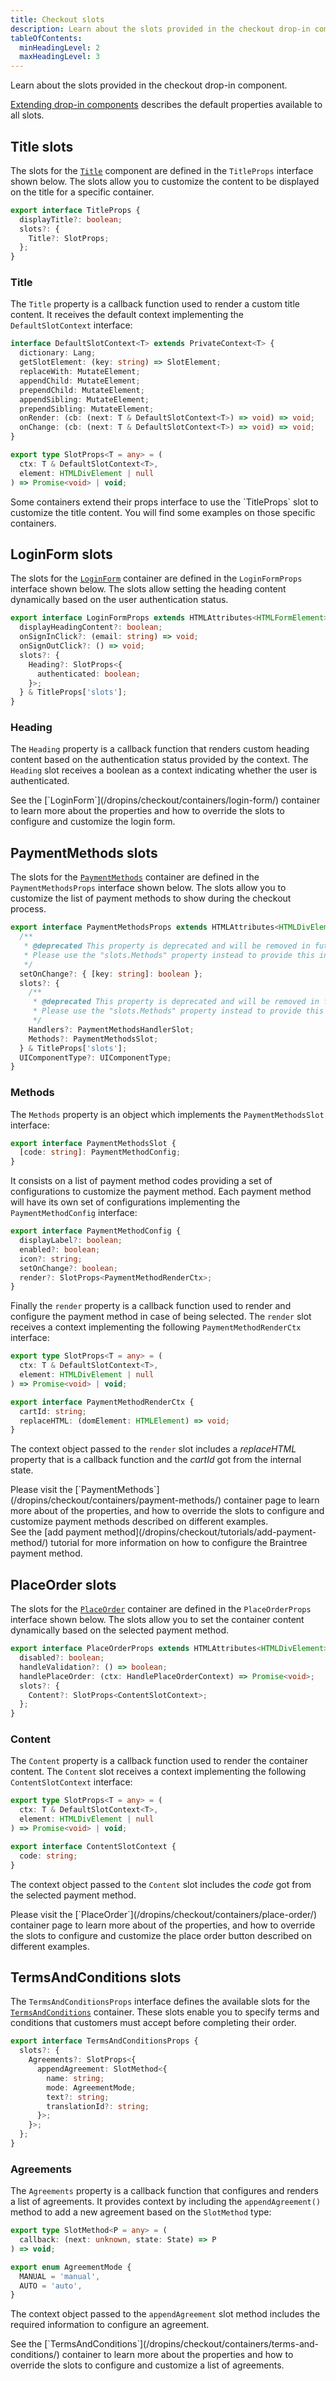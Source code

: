 ```yaml
---
title: Checkout slots
description: Learn about the slots provided in the checkout drop-in component.
tableOfContents:
  minHeadingLevel: 2
  maxHeadingLevel: 3
---
```



Learn about the slots provided in the checkout drop-in component.

[Extending drop-in components](/dropins/all/extending/) describes the default properties available to all slots.

## Title slots

The slots for the [`Title`](/dropins/checkout/containers/overview/#title-and-heading-customization) component are defined in the `TitleProps` interface shown below. The slots allow you to customize the content to be displayed on the title for a specific container.

```ts
export interface TitleProps {
  displayTitle?: boolean;
  slots?: {
    Title?: SlotProps;
  };
}
```

### Title

The `Title` property is a callback function used to render a custom title content. It receives the default context implementing the `DefaultSlotContext` interface:

```ts
interface DefaultSlotContext<T> extends PrivateContext<T> {
  dictionary: Lang;
  getSlotElement: (key: string) => SlotElement;
  replaceWith: MutateElement;
  appendChild: MutateElement;
  prependChild: MutateElement;
  appendSibling: MutateElement;
  prependSibling: MutateElement;
  onRender: (cb: (next: T & DefaultSlotContext<T>) => void) => void;
  onChange: (cb: (next: T & DefaultSlotContext<T>) => void) => void;
}

export type SlotProps<T = any> = (
  ctx: T & DefaultSlotContext<T>,
  element: HTMLDivElement | null
) => Promise<void> | void;
```

<Aside type="note">
Some containers extend their props interface to use the `TitleProps` slot to customize the title content. You will find some examples on those specific containers.
</Aside>

## LoginForm slots

The slots for the [`LoginForm`](/dropins/checkout/containers/login-form/) container are defined in the `LoginFormProps` interface shown below. The slots allow setting the heading content dynamically based on the user authentication status.

```ts
export interface LoginFormProps extends HTMLAttributes<HTMLFormElement>, TitleProps {
  displayHeadingContent?: boolean;
  onSignInClick?: (email: string) => void;
  onSignOutClick?: () => void;
  slots?: {
    Heading?: SlotProps<{
      authenticated: boolean;
    }>;
  } & TitleProps['slots'];
}
```

### Heading

The `Heading` property is a callback function that renders custom heading content based on the authentication status provided by the context. The `Heading` slot receives a boolean as a context indicating whether the user is authenticated.

<Aside type="note">
See the [`LoginForm`](/dropins/checkout/containers/login-form/) container to learn more about the properties and how to override the slots to configure and customize the login form.
</Aside>

## PaymentMethods slots

The slots for the [`PaymentMethods`](/dropins/checkout/containers/payment-methods/) container are defined in the `PaymentMethodsProps` interface shown below. The slots allow you to customize the list of payment methods to show during the checkout process.

```ts
export interface PaymentMethodsProps extends HTMLAttributes<HTMLDivElement>, TitleProps {
  /**
   * @deprecated This property is deprecated and will be removed in future versions.
   * Please use the "slots.Methods" property instead to provide this information.
   */
  setOnChange?: { [key: string]: boolean };
  slots?: {
    /**
     * @deprecated This property is deprecated and will be removed in future versions.
     * Please use the "slots.Methods" property instead to provide this information.
     */
    Handlers?: PaymentMethodsHandlerSlot;
    Methods?: PaymentMethodsSlot;
  } & TitleProps['slots'];
  UIComponentType?: UIComponentType;
}
```

### Methods

The `Methods` property is an object which implements the `PaymentMethodsSlot` interface:

```ts
export interface PaymentMethodsSlot {
  [code: string]: PaymentMethodConfig;
}
```

It consists on a list of payment method codes providing a set of configurations to customize the payment method. Each payment method will have its own set of configurations implementing the `PaymentMethodConfig` interface:

```ts
export interface PaymentMethodConfig {
  displayLabel?: boolean;
  enabled?: boolean;
  icon?: string;
  setOnChange?: boolean;
  render?: SlotProps<PaymentMethodRenderCtx>;
}
```

Finally the `render` property is a callback function used to render and configure the payment method in case of being selected. The `render` slot receives a context implementing the following `PaymentMethodRenderCtx` interface:

```ts
export type SlotProps<T = any> = (
  ctx: T & DefaultSlotContext<T>,
  element: HTMLDivElement | null
) => Promise<void> | void;

export interface PaymentMethodRenderCtx {
  cartId: string;
  replaceHTML: (domElement: HTMLElement) => void;
}
```

The context object passed to the `render` slot includes a _replaceHTML_ property that is a callback function and the _cartId_ got from the internal state.

<Aside type="note">
Please visit the [`PaymentMethods`](/dropins/checkout/containers/payment-methods/) container page to learn more about of the properties, and how to override the slots to configure and customize payment methods described on different examples.
</Aside>

<Aside type="note">
See the [add payment method](/dropins/checkout/tutorials/add-payment-method/) tutorial for more information on how to configure the Braintree payment method.
</Aside>

## PlaceOrder slots

The slots for the [`PlaceOrder`](/dropins/checkout/containers/place-order/) container are defined in the `PlaceOrderProps` interface shown below. The slots allow you to set the container content dynamically based on the selected payment method.

```ts
export interface PlaceOrderProps extends HTMLAttributes<HTMLDivElement> {
  disabled?: boolean;
  handleValidation?: () => boolean;
  handlePlaceOrder: (ctx: HandlePlaceOrderContext) => Promise<void>;
  slots?: {
    Content?: SlotProps<ContentSlotContext>;
  };
}
```

### Content

The `Content` property is a callback function used to render the container content. The `Content` slot receives a context implementing the following `ContentSlotContext` interface:

```ts
export type SlotProps<T = any> = (
  ctx: T & DefaultSlotContext<T>,
  element: HTMLDivElement | null
) => Promise<void> | void;

export interface ContentSlotContext {
  code: string;
}
```

The context object passed to the `Content` slot includes the _code_ got from the selected payment method.

<Aside type="note">
Please visit the [`PlaceOrder`](/dropins/checkout/containers/place-order/) container page to learn more about of the properties, and how to override the slots to configure and customize the place order button described on different examples.
</Aside>

## TermsAndConditions slots

The `TermsAndConditionsProps` interface defines the available slots for the [`TermsAndConditions`](/dropins/checkout/containers/terms-and-conditions/) container. These slots enable you to specify terms and conditions that customers must accept before completing their order.

```ts
export interface TermsAndConditionsProps {
  slots?: {
    Agreements?: SlotProps<{
      appendAgreement: SlotMethod<{
        name: string;
        mode: AgreementMode;
        text?: string;
        translationId?: string;
      }>;
    }>;
  };
}
```

### Agreements

The `Agreements` property is a callback function that configures and renders a list of agreements. It provides context by including the `appendAgreement()` method to add a new agreement based on the `SlotMethod` type:

```ts
export type SlotMethod<P = any> = (
  callback: (next: unknown, state: State) => P
) => void;

export enum AgreementMode {
  MANUAL = 'manual',
  AUTO = 'auto',
}
```

The context object passed to the `appendAgreement` slot method includes the required information to configure an agreement.

<Aside type="note">
See the [`TermsAndConditions`](/dropins/checkout/containers/terms-and-conditions/) container to learn more about the properties and how to override the slots to configure and customize a list of agreements.
</Aside>